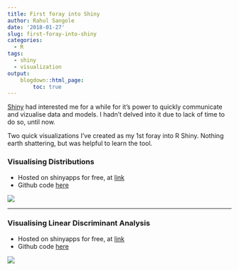 ```yaml
---
title: First foray into Shiny
author: Rahul Sangole
date: '2018-01-27'
slug: first-foray-into-shiny
categories:
  - R
tags:
  - shiny
  - visualization
output:
    blogdown::html_page:
        toc: true
---
```


[Shiny](https://shiny.rstudio.com/) had interested me for a while for it's power to quickly communicate and vizualise data and models. I hadn't delved into it due to lack of time to do so, until now.

Two quick visualizations I've created as my 1st foray into R Shiny. Nothing earth shattering, but was helpful to learn the tool.

### Visualising Distributions

* Hosted on shinyapps for free, at [link](https://rsangole.shinyapps.io/Distributions/)
* Github code [here](https://github.com/rsangole/r_shiny_visuals)

[![](/img/shiny_foray/Poisson_Distribution_and_Distributions_Visuals.png)](https://rsangole.shinyapps.io/Distributions/)

***

### Visualising Linear Discriminant Analysis

* Hosted on shinyapps for free, at [link](https://rsangole.shinyapps.io/LDA_Visual/
)
* Github code [here](https://github.com/rsangole/r_shiny_visuals)

[![](/img/shiny_foray/LDA_Discriminant_Line_Projections.png)](https://rsangole.shinyapps.io/LDA_Visual/
)